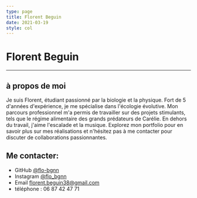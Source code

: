 ```yaml
---
type: page
title: Florent Beguin
date: 2021-03-19
style: col
---
```


# Florent Beguin


---
<ImageBdac
  src="/images/ois.png"
  alt="Bac"
  priority
  className="next-image"
  />


## à propos de moi 

Je suis Florent, étudiant passionné par la biologie et la physique. Fort de 5 d'années d'expérience, je me spécialise dans l'écologie évolutive. Mon parcours professionnel m'a permis de travailler sur des projets stimulants, tels que le régime alimentaire des grands prédateurs de Carélie. En dehors du travail, j'aime l'escalade et la musique. Explorez mon portfolio pour en savoir plus sur mes réalisations et n'hésitez pas à me contacter pour discuter de collaborations passionnantes.

## Me contacter:

- GitHub [@flo-bgnn](https://github.com/flo-bgnn)
- Instagram [@flo_bgnn](https://instagram.com/flo_bgnn)
- Email [florent.beguin38@gmail.com](mailto:florent.beguin38@gmail.com)
- téléphone : 06 87 42 47 71